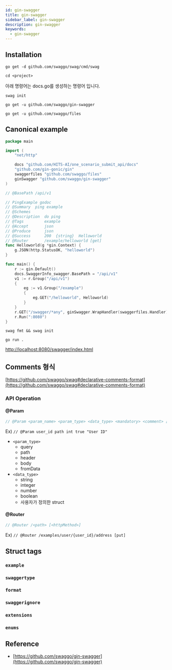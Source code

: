 ```yaml
---
id: gin-swagger
title: gin-swagger
sidebar_label: gin-swagger
description: gin-swagger
keywords:
  - gin-swagger
---
```


## Installation

```shell
go get -d github.com/swaggo/swag/cmd/swag
```

```shell
cd <project>
```

아래 명령어는 docs.go를 생성하는 명령어 입니다.

```shell
swag init
```

```shell
go get -u github.com/swaggo/gin-swagger
```

```shell
go get -u github.com/swaggo/files
```

## Canonical example

```go title="main.go"
package main

import (
	"net/http"

	docs "github.com/HITS-AI/one_scenario_submit_api/docs"
	"github.com/gin-gonic/gin"
	swaggerfiles "github.com/swaggo/files"
	ginSwagger "github.com/swaggo/gin-swagger"
)

// @BasePath /api/v1

// PingExample godoc
// @Summary  ping example
// @Schemes
// @Description  do ping
// @Tags         example
// @Accept       json
// @Produce      json
// @Success      200  {string}  Helloworld
// @Router       /example/helloworld [get]
func Helloworld(g *gin.Context) {
	g.JSON(http.StatusOK, "helloworld")
}

func main() {
	r := gin.Default()
	docs.SwaggerInfo_swagger.BasePath = "/api/v1"
	v1 := r.Group("/api/v1")
	{
		eg := v1.Group("/example")
		{
			eg.GET("/helloworld", Helloworld)
		}
	}
	r.GET("/swagger/*any", ginSwagger.WrapHandler(swaggerfiles.Handler))
	r.Run(":8080")
}
```

```shell
swag fmt && swag init
```

```shell
go run .
```

[http://localhost:8080/swagger/index.html](http://localhost:8080/swagger/index.html)

## Comments 형식

[https://github.com/swaggo/swag#declarative-comments-format](https://github.com/swaggo/swag#declarative-comments-format)

### API Operation

#### @Param

```go
// @Param <param_name> <param_type> <data_type> <mandatory> <comment> [<attribute>]
```

Ex) `// @Param user_id path int true "User ID"`

- `<param_type>`
  - query
  - path
  - header
  - body
  - fromData
- `<data_type>`
  - string
  - integer
  - number
  - boolean
  - 사용자가 정의한 struct

#### @Router

```go
// @Router /<path> [<httpMethod>]
```

Ex) `// @Router /examples/user/{user_id}/address [put]`

## Struct tags

### `example`

### `swaggertype`

### `format`

### `swaggerignore`

### `extensions`

### `enums`

## Reference

- [https://github.com/swaggo/gin-swagger](https://github.com/swaggo/gin-swagger)
